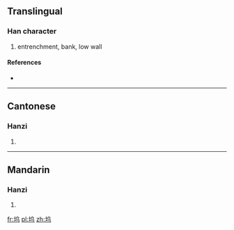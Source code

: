 {{also|塢}}
==Translingual==

===Han character===
{{Han char|rn=32|rad=土|as=04|sn=7|four=|canj=土心女一 (GPVM)}}

# entrenchment, bank, low wall

====References====
* {{Han ref|kx=0226.101|hdz=10426.020|uh=575E|ud=22366}}

----

==Cantonese==

===Hanzi===
{{yue-hanzi|jyut=|y=wu2|tra=塢}}

# {{defn|Cantonese|sort=土04}}

----

==Mandarin==

===Hanzi===
{{cmn-hanzi|tra=塢|pin=[[wù]] ([[wu4]])|wg=wu<sup>4</sup>}}

# {{defn|Mandarin|sort=土04}}

[[fr:坞]]
[[pl:坞]]
[[zh:坞]]